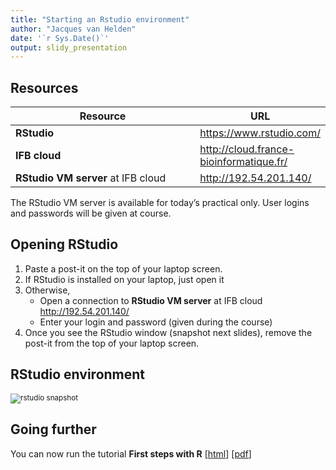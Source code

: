 ```yaml
---
title: "Starting an Rstudio environment"
author: "Jacques van Helden"
date: '`r Sys.Date()`'
output: slidy_presentation
---
```


## Resources


| Resource | URL |
|----------|-----|
| **RStudio** | [https://www.rstudio.com/](https://www.rstudio.com/) |
| **IFB cloud** | [http://cloud.france-bioinformatique.fr/](http://cloud.france-bioinformatique.fr/) |
| **RStudio VM server** at IFB cloud | [http://192.54.201.140/](http://192.54.201.140/) |

The RStudio VM server is available for today's practical only. 
User logins and passwords will be given at course. 

## Opening RStudio

1. Paste a post-it on the top of your laptop screen.
2. If RStudio is installed on your laptop, just open it
3. Otherwise, 
     - Open a connection to  **RStudio VM server** at IFB cloud [http://192.54.201.140/](http://192.54.201.140/)
     - Enter your login and password (given during the course)
4. Once you see the RStudio window (snapshot next slides), remove the post-it from the top of your laptop screen.


## RStudio environment

<small>
![rstudio snapshot](images/rstudio-server-snapshot.png)
</small>

## Going further

You can now run the tutorial **First steps with R** 
[[html](../01_first_steps_with_R/01_first_steps_with_R.html)]
[[pdf](../01_first_steps_with_R/01_first_steps_with_R.pdf)]
